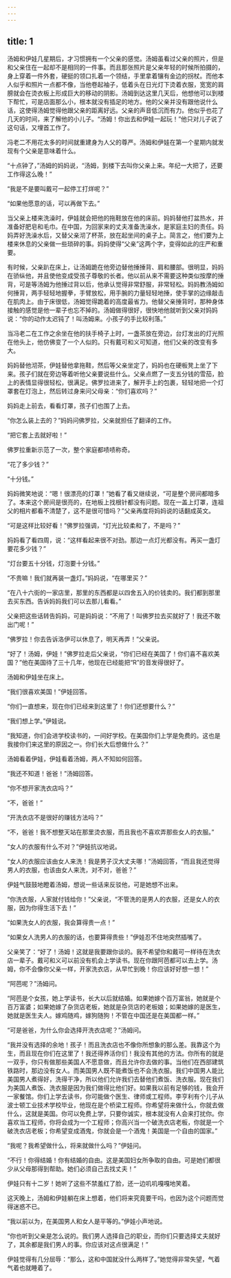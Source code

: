```yaml
---
---
---
```

title: 1
---



汤姆和伊娃几星期后，才习惯拥有一个父亲的感觉。汤姆虽看过父亲的照片，但是和父亲住在一起却不是相同的一件事。而且那张照片是父亲年轻的时候所拍摄的，身上穿着一件外套，硬挺的领口扎着一个领结，手里拿着镶有金边的拐杖。而他本人似乎和照片一点都不像，当他卷起袖子，低着头在日光灯下烫着衣服，宽宽的肩膀就会在烫衣板上形成巨大的移动的阴影。汤姆到达这里几天后，他想他可以到楼下帮忙，可是店面那么小，根本就没有插足的地方。他的父亲并没有跟他说什么话，这使得汤姆觉得他跟父亲的距离好远。父亲的声音低沉而有力。他似乎也花了几天的时间，来了解他的小儿子。“汤姆！你出去和伊娃一起玩！”他只对儿子说了这句话，又埋首工作了。

冯老二不用花太多的时间就重建身为人父的尊严。汤姆和伊娃在第一个星期内就发现有个父亲是意味着什么。

“十点钟了，”汤姆的妈妈说，“汤姆，到楼下去叫你父亲上来。年纪一大把了，还要工作得这么晚！”

“我是不是要叫戴可一起停工打烊呢？”

“如果他愿意的话，可以再做下去。”

当父亲上楼来洗澡时，伊娃就会把他的拖鞋放在他的床前。妈妈替他打盆热水，并准备好肥皂和毛巾。在中国，为回家来的丈夫准备洗澡水，是家庭主妇的责任。妈妈弄好洗澡水后，又替父亲沏了杯茶，放在起坐间的桌子上。简言之，他们要为上楼来休息的父亲做一些琐碎的事。妈妈使得“父亲”这两个字，变得如此的庄严和重要。

有时候，父亲趴在床上，让汤姆跪在他旁边替他捶捶背、肩和腰部。很明显，妈妈在骄纵他，并且使他变成受孩子尊敬的长者。他以前从来不需要这种类似按摩的捶背，可是等汤姆为他捶过背以后，他承认觉得非常舒服，非常轻松。妈妈教汤姆如何捶背，两手轻轻地握拳，手臂放松，用手腕的力量轻轻地捶，使手掌的边缘敲击在肌肉上。由于床很低，汤姆觉得跪着的高度最省力。他替父亲捶背时，那种身体接触的感觉是他一辈子也忘不掉的。汤姆做得很好，很快地他就听到父亲对妈妈说：“你的动作太迟钝了！叫汤姆来。小孩子的手比较利落。”

当冯老二在工作之余坐在他的扶手椅子上时，一盏茶放在旁边，台灯发出的灯光照在他头上，他仿佛变了一个人似的。只有戴可和义可知道，他们父亲的改变有多大。

妈妈替他沏茶，伊娃替他拿拖鞋，然后等父亲坐定了，妈妈也在硬板凳上坐了下来。孩子们就在旁边等着听他父亲要说些什么。父亲点燃了一支五分钱的雪茄，脸上的表情显得很轻松，很满足。佛罗拉进来了，解开手上的包裹，轻轻地把一个灯罩套在灯泡上，然后转过身来问父母亲：“你们喜欢吗？”

妈妈走上前去，看看灯罩，孩子们也围了上去。

“你怎么装上去的？”妈妈问佛罗拉，父亲就担任了翻译的工作。

“把它套上去就好啦！”

佛罗拉重新示范了一次，整个家庭都啧啧称奇。

“花了多少钱？”

“十分钱。”

妈妈微笑地说：“嗯！很漂亮的灯罩！”她看了看又继续说，“可是整个房间都暗多了。本来这个房间是很亮的，在地板上找根针都没有问题。现在一盖上灯罩，连祖父的相片都看不清楚了，这不是很可惜吗？”父亲再度将妈妈说的话翻成英文。

“可是这样比较好看！”佛罗拉强调，“灯光比较柔和了，不是吗？”

妈妈看了看四周，说：“这样看起来很不对劲。那边一点灯光都没有。再买一盏灯要花多少钱？”

“灯台要五十分钱，灯泡要十分钱。”

“不贵嘛！我们就再装一盏灯。”妈妈说，“在哪里买？”

“在八十六街的一家店里，那里的东西都是以四舍五入的价钱卖的。我们都到那里去买东西。告诉妈妈我们可以去那儿看看。”

父亲把这些话转告妈妈，可是妈妈说：“不用了！叫佛罗拉去买就好了！我还不敢出门呢！”

“佛罗拉！你去告诉洛伊可以休息了，明天再弄！”父亲说。

“好了！汤姆，伊娃！”佛罗拉走后父亲说，“你们已经在美国了！你们喜不喜欢美国？”他在美国待了三十几年，他现在已经能把“R”的音发得很好了。

汤姆和伊娃坐在床上。

“我们很喜欢美国！”伊娃回答。

“你们一直想来，现在你们已经来到这里了！你们还想要什么？”

“我们想上学。”伊娃说。

“我知道，你们会进学校读书的，一间好学校。在美国你们上学是免费的。这也是我接你们来这里的原因之一。你们长大后想做什么？”

汤姆看着伊娃，伊娃看着汤姆，两人不知如何回答。

“我还不知道！爸爸！”汤姆回答。

“你不想开家洗衣店吗？”

“不，爸爸！”

“开洗衣店不是很好的赚钱方法吗？”

“不，爸爸！我不想整天站在那里烫衣服，而且我也不喜欢弄那些女人的衣服。”

“女人的衣服有什么不对？”伊娃抗议地说。

“女人的衣服应该由女人来洗！我是男子汉大丈夫哪！”汤姆回答，“而且我还觉得男人的衣服，也该由女人来洗，对不对，爸爸？”

伊娃气鼓鼓地瞪着汤姆，想说一些话来反驳他，可是她想不出来。

“你洗衣服，人家就付钱给你！”父亲说，“不管洗的是男人的衣服，还是女人的衣服，因为你得生活下去！”

“如果洗女人的衣服，我会算得贵一点！”

“如果女人洗男人的衣服的话，也要算得贵些！”伊娃忍不住地突然插嘴了。

父亲笑了：“好了！汤姆！这就是我要跟你谈的。我不希望你和戴可一样待在洗衣店一辈子。戴可和义可以前没有机会上学读书。现在你跟阿芭都可以去上学。汤姆，你不会像你父亲一样，开家洗衣店，从早忙到晚！你应该好好想一想！”

“阿芭呢？”汤姆问。

“阿芭是个女孩，她上学读书，长大以后就结婚。如果她嫁个百万富翁，她就是个百万富婆；如果她嫁了杂货店老板，她就是杂货店的老板娘；如果她嫁的是医生，她就是医生夫人。嫁鸡随鸡，嫁狗随狗！不管在中国还是在美国都一样。”

“可是爸爸，为什么你会选择开洗衣店呢？”汤姆问。

“我并没有选择的余地！孩子！而且洗衣店也不像你所想象的那么差。我靠这个为生，而且现在你们在这里了！我还得养活你们！我没有其他的方法。你所有的就是一双手，你只有做那些美国人不愿意做，而且允许你去做的事。当他们在西部建筑铁路时，那边没有女人。而美国男人既不能煮饭也不会洗衣服。我们中国男人能比美国男人煮得好，洗得干净，所以他们允许我们去替他们煮饭、洗衣服。现在我们为美国人煮饭、洗衣服是因为我们做得比他们好。如果我以前有足够的钱，我会开一家餐馆。你们上学去读书，你可能做个医生、律师或工程师。李亨利有个儿子从波士顿工业技术学校毕业，他现在是个桥梁工程师。你希望将来做什么，你就去做什么，这就是美国。你可以免费上学，只要你诚实，根本就没有人会来打扰你。你喜欢当工程师，你将会成为一个工程师；你高兴当一个破洗衣店老板，你就是一个破洗衣店老板；你希望变成酒鬼，你就会是一个酒鬼！美国是一个自由的国家。”

“我呢？我希望做什么，将来就做什么吗？”伊娃问。

“不行！你得结婚！你有结婚的自由。这是美国妇女所争取的自由。可是她们都很少从父母那得到帮助。她们必须自己去找丈夫！”

伊娃只有十二岁！她听了这些不禁羞红了脸，还一边叽叽嘎嘎地笑着。

这天晚上，汤姆和伊娃躺在床上想着，他们将来究竟要干吗，也因为这个问题而觉得迷惑不已。

“我以前以为，在美国男人和女人是平等的。”伊娃小声地说。

“你也听到父亲是怎么说的。我们男人选择自己的职业，而你们只要选择丈夫就好了，其余都是我们男人的事。你应该对这点很满足！”

伊娃觉得有几分屈辱：“那么，这和中国就没什么两样了。”她觉得非常失望，气着气着也就睡着了。